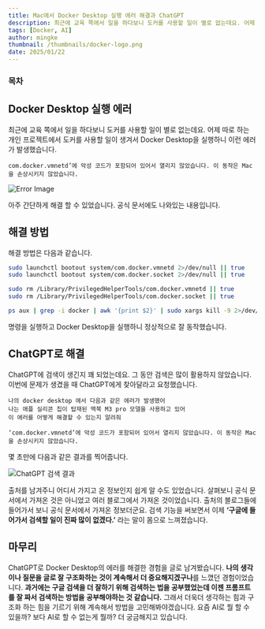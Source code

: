 ```yaml
---
title: Mac에서 Docker Desktop 실행 에러 해결과 ChatGPT
description: 최근에 교육 쪽에서 일을 하다보니 도커를 사용할 일이 별로 없는데요. 어제 따로 하는 개인 프로젝트에서 도커를 사용할 일이 생겨서 Docker Desktop을 실행하니 이런 에러가 발생했습니다. 아주 간단하게 해결 할 수 있었습니다. 공식 문서에도 나와있는 내용입니다.
tags: [Docker, AI]
author: mingke
thumbnail: /thumbnails/docker-logo.png
date: 2025/01/22
---
```


### 목차

## Docker Desktop 실행 에러

최근에 교육 쪽에서 일을 하다보니 도커를 사용할 일이 별로 없는데요. 어제 따로 하는 개인 프로젝트에서 도커를 사용할 일이 생겨서 Docker Desktop을 실행하니 이런 에러가 발생했습니다.

```
com.docker.vmnetd’에 악성 코드가 포함되어 있어서 열리지 않았습니다. 이 동작은 Mac을 손상시키지 않았습니다.
```

<Image
  src="/docker-desktop-error-mac/01.jpg"
  alt="Error Image"
  caption="캡쳐 못해서 구글에서 이미지 찾아 왔습니다"
  fullWidth={false}
/>

아주 간단하게 해결 할 수 있었습니다. 공식 문서에도 나와있는 내용입니다.

## 해결 방법

해결 방법은 다음과 같습니다.

```bash
sudo launchctl bootout system/com.docker.vmnetd 2>/dev/null || true
sudo launchctl bootout system/com.docker.socket 2>/dev/null || true

sudo rm /Library/PrivilegedHelperTools/com.docker.vmnetd || true
sudo rm /Library/PrivilegedHelperTools/com.docker.socket || true

ps aux | grep -i docker | awk '{print $2}' | sudo xargs kill -9 2>/dev/null
```

명령을 실행하고 Docker Desktop을 실행하니 정상적으로 잘 동작했습니다.

## ChatGPT로 해결

ChatGPT에 검색이 생긴지 꽤 되었는데요. 그 동안 검색은 많이 활용하지 않았습니다. 이번에 문제가 생겼을 때 ChatGPT에게 찾아달라고 요청했습니다.

```
나의 docker desktop 에서 다음과 같은 에러가 발생했어
나는 애플 실리콘 칩이 탑재된 맥북 M3 pro 모델을 사용하고 있어
이 에러를 어떻게 해결할 수 있는지 알려줘

‘com.docker.vmnetd’에 악성 코드가 포함되어 있어서 열리지 않았습니다. 이 동작은 Mac을 손상시키지 않았습니다.

```

몇 초만에 다음과 같은 결과를 찍어줍니다.

<Image
  src="/docker-desktop-error-mac/02.jpg"
  alt="ChatGPT 검색 결과"
  caption="ChatGPT 검색 결과 화면"
/>

출처를 남겨주니 어디서 가지고 온 정보인지 쉽게 알 수도 있었습니다. 살펴보니 공식 문서에서 가져온 것은 아니었고 여러 블로그에서 가져온 것이었습니다. 출처의 블로그들에 들어가서 보니 공식 문서에서 가져온 정보더군요. 검색 기능을 써보면서 이제 **‘구글에 들어가서 검색할 일이 진짜 많이 없겠다.’** 라는 말이 몸으로 느껴졌습니다.

## 마무리

ChatGPT로 Docker Desktop의 에러를 해결한 경험을 글로 남겨봤습니다. **나의 생각이나 질문을 글로 잘 구조화하는 것이 계속해서 더 중요해지겠구나**를 느꼈던 경험이었습니다. **과거에는 구글 검색을 더 잘하기 위해 검색하는 법을 공부했었는데 이젠 프롬프트를 잘 짜서 검색하는 방법을 공부해야하는 것 같습니다.** 그래서 더욱더 생각하는 힘과 구조화 하는 힘을 기르기 위해 계속해서 방법을 고민해봐야겠습니다. 요즘 AI로 뭘 할 수 있을까? 보다 AI로 할 수 없는게 뭘까? 더 궁금해지고 있습니다.

<Link url="https://chaechae.life/blog/docker-compose-mysql-sql-file" />
